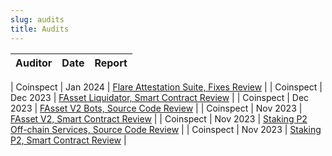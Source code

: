 ```yaml
---
slug: audits
title: Audits
---
```


| Auditor   | Date     | Report                                                                                                                                                                                     |
| --------- | -------- | ------------------------------------------------------------------------------------------------------------------------------------------------------------------------------------------ |

| Coinspect | Jan 2024 | [Flare Attestation Suite, Fixes Review](@site/static/pdf/audits/Coinspect%20-%20Smart%20Contract%20Review%20-%20%20Flare%20Attestation%20Suite%20-%20v240220.pdf)                          |
| Coinspect | Dec 2023 | [FAsset Liquidator, Smart Contract Review](@site/static/pdf/audits/Coinspect%20-%20Flare%20-%20Smart%20Contract%20Review%20-%20FAsset%20Liquidator%20-%20v231207.pdf)                      |
| Coinspect | Dec 2023 | [FAsset V2 Bots, Source Code Review](@site/static/pdf/audits/Coinspect%20-%20Flare%20-%20Source%20Code%20Review%20-%20FAsset%20Bots%20-%20v240220.pdf)                                     |
| Coinspect | Nov 2023 | [FAsset V2, Smart Contract Review](@site/static/pdf/audits/Coinspect%20-%20Flare%20-%20Smart%20Contract%20Review%20-%20FAsset%20V2%20-%20v240220.pdf)                                      |
| Coinspect | Nov 2023 | [Staking P2 Off-chain Services, Source Code Review](@site/static/pdf/audits/Coinspect%20-%20Flare%20-%20Source%20Code%20Review%20-%20Staking%20P2%20Offchain%20Services%20-%20v240220.pdf) |
| Coinspect | Nov 2023 | [Staking P2, Smart Contract Review](@site/static/pdf/audits/Coinspect%20-%20Flare%20-%20Smart%20Contract%20Review%20-%20StakingP2%20-%20v240220.pdf)                                       |
